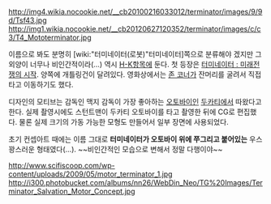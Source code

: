 http://img4.wikia.nocookie.net/__cb20100216033012/terminator/images/9/9d/Tsf43.jpg
http://img1.wikia.nocookie.net/__cb20120627120352/terminator/images/c/c3/T4_Mototerminator.jpg

이름으로 봐도 분명히 [wiki:"터미네이터(로봇)"터미네이터]쪽으로 분류해야 겠지만 그 외양이 너무나 비인간적이라(…) 역시 [[H-K]]항목에 둔다. 첫 등장은 [[터미네이터 : 미래전쟁의 시작]]. 양쪽에 개틀링건이 달려있다. 영화상에서는 [[존 코너]]가 잔머리를 굴려서 직접 타고 이동하기도 했다.

디자인의 모티브는 감독인 맥지 감독이 가장 좋아하는 [[오토바이]]인 [[두카티]]에서 따왔다고 한다. 실제 촬영시에도 스턴트맨이 두카티 오토바이를 타고 촬영한 뒤에 CG로 편집했다. 물론 실제 크기의 가동 가능한 모형도 만들어서 일부 장면에 사용되었다.

초기 컨셉아트 때에는 이름 그대로 '''터미네이터가 오토바이 위에 쭈그리고 붙어있는''' 우스꽝스러운 형태였다(…). ~~비인간적인 모습으로 변해서 정말 다행이야~~

http://www.scifiscoop.com/wp-content/uploads/2009/05/motor_terminator_1.jpg
http://i300.photobucket.com/albums/nn26/WebDin_Neo/TG%20Images/Terminator_Salvation_Motor_Concept.jpg
